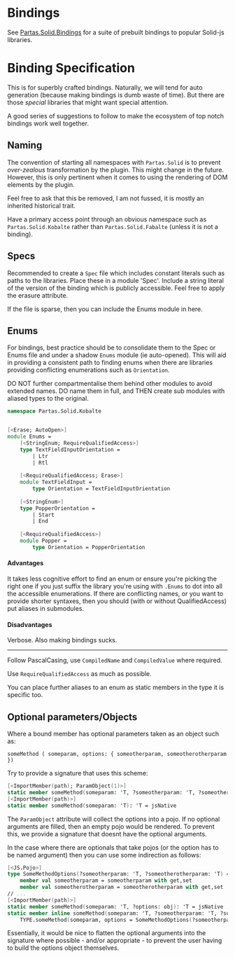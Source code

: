 # Bindings

See [Partas.Solid.Bindings](https://github.com/shayanhabibi/Partas.Solid.Bindings) for a suite of prebuilt bindings to
popular Solid-js libraries.

# Binding Specification

This is for superbly crafted bindings. Naturally, we will tend for auto generation (because making bindings is dumb waste
of time). But there are those *special* libraries that might want special attention.

A good series of suggestions to follow to make the ecosystem of top notch bindings work well together.

## Naming

The convention of starting all namespaces with `Partas.Solid` is to prevent *over-zealous* transformation by the plugin.
This might change in the future. However, this is only pertinent when it comes to using the rendering of DOM elements by
the plugin.

Feel free to ask that this be removed, I am not fussed, it is mostly an inherited historical trait.

Have a primary access point through an obvious namespace such as `Partas.Solid.Kobalte` rather than `Partas.Solid.Fabalte`
(unless it is not a binding).

## Specs

Recommended to create a `Spec` file which includes constant literals such as paths to the libraries. Place these in a
module 'Spec'. Include a string literal of the version of the binding which is publicly accessible. Feel free to apply
the erasure attribute.

If the file is sparse, then you can include the Enums module in here.

## Enums

For bindings, best practice should be to consolidate them to the Spec or Enums file and under a shadow `Enums` module (ie auto-opened).
This will aid in providing a consistent path to finding enums when there are libraries providing conflicting enumerations
such as `Orientation`.

DO NOT further compartmentalise them behind other modules to avoid extended names. DO name them in full, and THEN create
sub modules with aliased types to the original.

```fsharp
namespace Partas.Solid.Kobalte


[<Erase; AutoOpen>]
module Enums =
    [<StringEnum; RequireQualifiedAccess>]
    type TextFieldInputOrientation =
        | Ltr
        | Rtl
        
    [<RequireQualifiedAccess; Erase>]
    module TextFieldInput =
        type Orientation = TextFieldInputOrientation
    
    [<StringEnum>]
    type PopperOrientation =
        | Start
        | End
        
    [<RequireQualifiedAccess>]
    module Popper =
        type Orientation = PopperOrientation
```

#### Advantages

It takes less cognitive effort to find an enum or ensure you're picking the right one if you just suffix the library
you're using with `.Enums` to dot into all the accessible enumerations. If there are conflicting names, or you
want to provide shorter syntaxes, then you should (with or without QualifiedAccess) put aliases in submodules.

#### Disadvantages

Verbose. Also making bindings sucks.

---

Follow PascalCasing, use `CompiledName` and `CompiledValue` where required.

Use `RequireQualifiedAccess` as much as possible.

You can place further aliases to an enum as static members in the type it is specific too.

## Optional parameters/Objects

Where a bound member has optional parameters taken as an object such as:

```
someMethod ( someparam, options: { someotherparam, someotherotherparam })
```

Try to provide a signature that uses this scheme:

```fsharp
[<ImportMember(path); ParamObject(1)>]
static member someMethod(someparam: 'T, ?someotherparam: 'T, ?someotherotherparam: 'T): 'T = jsNative
[<ImportMember(path)>]
static member someMethod(someparam: 'T): 'T = jsNative
```

The `ParamObject` attribute will collect the options into a pojo. If no optional arguments are filled, then an empty pojo
would be rendered. To prevent this, we provide a signature that doesnt have the optional arguments.

In the case where there are optionals that take pojos (or the option has to be named argument) then you can use some indirection as follows:

```fsharp
[<JS.Pojo>]
type SomeMethodOptions(?someotherparam: 'T, ?someotherotherparam: 'T) =
    member val someotherparam = someotherparam with get,set
    member val someotherotherparam = someotherotherparam with get,set
// ...
[<ImportMember(path)>]
static member someMethod(someparam: 'T, ?options: obj): 'T = jsNative
static member inline someMethod(someparam: 'T, ?someotherparam: 'T, ?someotherotherparam: 'T): 'T =
    TYPE.someMethod(someparam, options = SomeMethodOptions(?someotherparam = someotherparam, ?someotherotherparam = someotherotherparam))
```

Essentially, it would be nice to flatten the optional arguments into the signature where possible - and/or appropriate -
to prevent the user having to build the options object themselves.